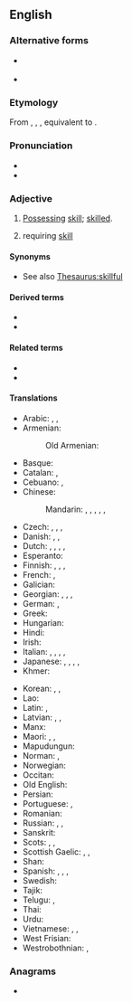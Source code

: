 ==English==

===Alternative forms===
* {{l|en|skilfull}} {{q|obsolete}}
* {{q|Commonwealth English}} {{l|en|skilful}}

===Etymology===
From {{der|en|enm|skilful}}, {{m|enm|skylfull}}, {{m|snm|scelvol}}, equivalent to {{suffix|en|skill|ful|nocat=1}}.

===Pronunciation===
* {{audio|en|en-us-skilful.ogg|Audio (US)}}
* {{IPA|en|/ˈskɪl.fəl/|[ˈskɪɫ.fəɫ]}}

===Adjective===
{{en-adj}}

# {{lb|en|American spelling}} [[possess|Possessing]] [[skill]]; [[skilled]].
#: {{ux|en|she's a '''skillful''' mechanical}}
# {{lb|en|American spelling}} requiring [[skill]]
#: {{ux|en|a '''skillful''' task}}

====Synonyms====
* See also [[Thesaurus:skillful]]

====Derived terms====
* {{l|en|skillfully}}
* {{l|en|skillfulness}}

====Related terms====
* {{l|en|skill}}
* {{l|en|skilled}}

====Translations====
{{trans-top|possessing skill, skilled}}
* Arabic: {{t|ar|مَاهِر}}, {{t|ar|حَاذِق}}, {{t+|ar|بَارِع}}
* Armenian: {{t+|hy|ճարտար}}
*: Old Armenian: {{t|xcl|գէտ}}
* Basque: {{t|eu|trebe}}
* Catalan: {{t+|ca|hàbil}}, {{t+|ca|destre}}
* Cebuano: {{t|ceb|maayo}}, {{t|ceb|hanas}}
* Chinese:
*: Mandarin: {{t+|cmn|熟練|sc=Hani}}, {{t+|cmn|熟练|tr=shúliàn|sc=Hani}}, {{t+|cmn|嫻熟|sc=Hani}}, {{t+|cmn|娴熟|tr=xiánshú|sc=Hani}}, {{t+|cmn|擅長|sc=Hani}}, {{t+|cmn|擅长|tr=shàncháng|sc=Hani}}
* Czech: {{t+|cs|dovedný}}, {{t+|cs|obratný}}, {{t|cs|zručný}}, {{t+|cs|šikovný}}
* Danish: {{t|da|skikket}}, {{t+|da|behændig}}, {{t+|da|dygtig}}
* Dutch: {{t+|nl|bedreven}}, {{t+|nl|vaardig}}, {{t+|nl|geschoold}}, {{t+|nl|geschikt}}, {{t+|nl|bekwaam}}
* Esperanto: {{t|eo|lerta}}
* Finnish: {{t+|fi|taitava}}, {{t+|fi|taidokas}}, {{t+|fi|lahjakas}}, {{t+|fi|etevä}}
* French: {{t+|fr|habile}}, {{t+|fr|adroit}}
* Galician: {{t|gl|xeitoso}}
* Georgian: {{t|ka|მოხერხებული}}, {{t|ka|მარჯვე}}, {{t|ka|გაწაფული}}, {{t|ka|ოსტატური}}
* German: {{t+|de|geschickt}}, {{t+|de|gewandt}}
* Greek: {{t+|el|επιδέξιος}}
* Hungarian: {{t+|hu|ügyes}}
* Hindi: {{t+|hi|माहिर|sc=Deva}}
* Irish: {{t|ga|sciliúil}}
* Italian: {{t+|it|esperto}}, {{t+|it|destro}}, {{t+|it|provetto}}, {{t+|it|abile}}, {{t+|it|pratico}}
* Japanese: {{t+|ja|上手|tr=じょうず, jōzu}}, <!-- one of them is superfluous -->{{t+|ja|上手|tr=じょうずな, jōzu na|alt=上手な|sc=Jpan}}, {{t+|ja|得意|tr=とくい, tokui}}, {{t+|ja|熟練|tr=じゅくれん, jukuren}}, {{t+|ja|うまい|tr=umai|sc=Jpan}}
* Khmer: {{t-needed|km}}
{{trans-mid}}
* Korean: {{t+|ko|잘하다}}, {{t|ko|능숙하다}}, {{t|ko|[[수]] [[있다|있는]]}} {{qualifier|follows a future determiner "-l" of verbs}}
* Lao: {{t+|lo|ເກັ່ງ}}
* Latin: {{t|la|perītus}}, {{t|la|sollers}}
* Latvian: {{t|lv|veikls}}, {{t|lv|izdarīgs}}, {{t|lv|izmanīgs}}
* Manx: {{t|gv|aghtal}}
* Maori: {{t|mi|ringa rehe}}, {{t|mi|kaiaka}}, {{t|mi|raka }}
* Mapudungun: {{t|arn|trüf}}
* Norman: {{t|nrf|scouotre}}, {{t|nrf|mannigat}}
* Norwegian: {{t|no|skikket}}
* Occitan: {{t|oc|abil}}
* Old English: {{t|ang|andwīs}}
* Persian: {{t+|fa|ماهر|tr=mâher}}
* Portuguese: {{t+|pt|talentoso}}, {{t+|pt|habilidoso}}
* Romanian: {{t+|ro|priceput}}
* Russian: {{t+|ru|иску́сный}}, {{t+|ru|уме́лый}}, {{qualifier|dexterous}} {{t+|ru|ло́вкий}}
* Sanskrit: {{t+|sa|ऋभु}}
* Scots: {{t|sco|canny}}, {{t|sco|handy}}, {{t|sco|knackie}}
* Scottish Gaelic: {{t|gd|làmhach}}, {{t|gd|teòma}}, {{t|gd|sgileil}}
* Shan: {{t|shn|ၵတ်ႉၶႅၼ်ႇ}}
* Spanish: {{t+|es|ducho}}, {{t+|es|hábil}}, {{t+|es|habilidoso}}, {{t+|es|mañoso}}
* Swedish: {{t+|sv|skicklig}}
* Tajik: {{t+|tg|моҳир}}
* Telugu: {{t|te|ఆరితేరిన|sc=Telu}}, {{t|te|చేయితిరిగిన|sc=Telu}}
* Thai: {{t+|th|เก่ง}}
* Urdu: {{t|ur|ماہر|tr=māhir}}
* Vietnamese: {{t+|vi|giỏi}}, {{t+|vi|khéo léo}}, {{t+|vi|khéo}}
* West Frisian: {{t|fy|betûft}}
* Westrobothnian: {{t|gmq-bot|hent}}, {{t|gmq-bot|tåma}}
{{trans-bottom}}

===Anagrams===
* {{anagrams|en|a=fiklllsu|skilfull}}